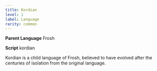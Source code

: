 ```yaml
---
title: Kordian
level: 1
label: Language
rarity: common
---
```


**Parent Language** Frosh

**Script** kordian

Kordian is a child language of Frosh, believed to have evolved after the centuries of isolation from the original language.
